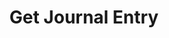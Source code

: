 ---
title: "Get Journal Entry"
openapi: "GET /v0/journal-entries/{journal_entry_id}"
description: "Gets information about a journal entry."
---